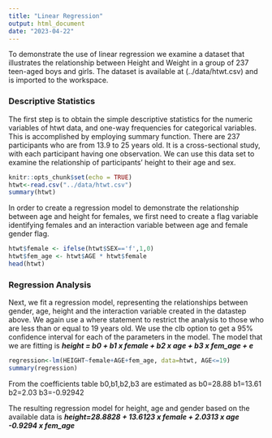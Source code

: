 ```yaml
---
title: "Linear Regression"
output: html_document
date: "2023-04-22"
---
```


To demonstrate the use of linear regression we examine a dataset that illustrates the relationship between Height and Weight in a group of 237 teen-aged boys and girls. The dataset is available at (../data/htwt.csv) and is imported to the workspace.

### Descriptive Statistics

The first step is to obtain the simple descriptive statistics for the numeric variables of htwt data, and one-way frequencies for categorical variables. This is accomplished by employing summary function. There are 237 participants who are from 13.9 to 25 years old. It is a cross-sectional study, with each participant having one observation. We can use this data set to examine the relationship of participants' height to their age and sex.

```r
knitr::opts_chunk$set(echo = TRUE)
htwt<-read.csv("../data/htwt.csv")
summary(htwt)
```

In order to create a regression model to demonstrate the relationship between age and height for females, we first need to create a flag variable identifying females and an interaction variable between age and female gender flag.

```r
htwt$female <- ifelse(htwt$SEX=='f',1,0)
htwt$fem_age <- htwt$AGE * htwt$female
head(htwt)
```
### Regression Analysis
Next, we fit a regression model, representing the relationships between gender, age, height and the interaction variable created in the datastep above. We again use a where statement to restrict the analysis to those who are less than or equal to 19 years old. We use the clb option to get a 95% confidence interval for each of the parameters in the model. The model that we are fitting is ***height = b0 + b1 x female + b2 x age + b3 x fem_age + e***
```r
regression<-lm(HEIGHT~female+AGE+fem_age, data=htwt, AGE<=19)
summary(regression)
```

From the coefficients table b0,b1,b2,b3 are estimated as b0=28.88 b1=13.61 b2=2.03 b3=-0.92942

The resulting regression model for height, age and gender based on the available data is ***height=28.8828 + 13.6123 x female + 2.0313 x age -0.9294 x fem_age***
